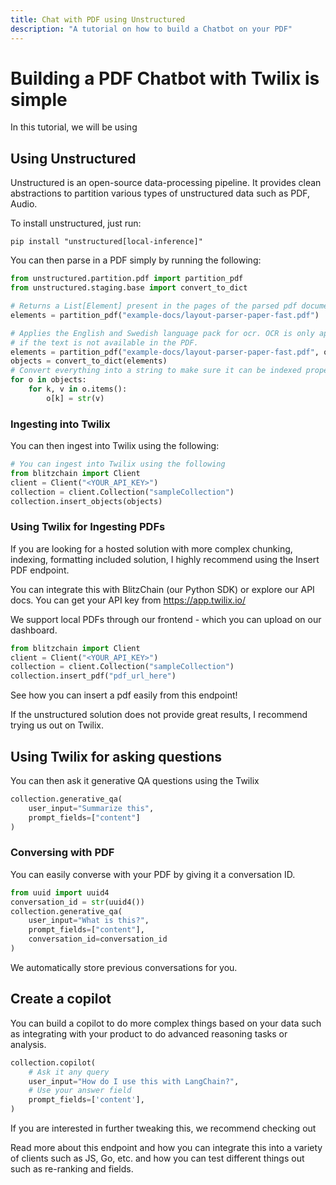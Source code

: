 ```yaml
---
title: Chat with PDF using Unstructured
description: "A tutorial on how to build a Chatbot on your PDF"
---
```


# Building a PDF Chatbot with Twilix is simple

In this tutorial, we will be using 

## Using Unstructured

Unstructured is an open-source data-processing pipeline. It provides clean abstractions
to partition various types of unstructured data such as PDF, Audio.

To install unstructured, just run:

```
pip install "unstructured[local-inference]"
```

You can then parse in a PDF simply by running the following:
```python
from unstructured.partition.pdf import partition_pdf
from unstructured.staging.base import convert_to_dict

# Returns a List[Element] present in the pages of the parsed pdf document
elements = partition_pdf("example-docs/layout-parser-paper-fast.pdf")

# Applies the English and Swedish language pack for ocr. OCR is only applied
# if the text is not available in the PDF.
elements = partition_pdf("example-docs/layout-parser-paper-fast.pdf", ocr_languages="eng+swe")
objects = convert_to_dict(elements)
# Convert everything into a string to make sure it can be indexed properly
for o in objects:
    for k, v in o.items():
        o[k] = str(v)

```

### Ingesting into Twilix

You can then ingest into Twilix using the following: 

```python
# You can ingest into Twilix using the following 
from blitzchain import Client
client = Client("<YOUR_API_KEY>")
collection = client.Collection("sampleCollection")
collection.insert_objects(objects)
```

### Using Twilix for Ingesting PDFs

If you are looking for a hosted solution with more complex chunking, indexing, 
formatting included solution, I highly recommend using the Insert PDF endpoint.

You can integrate this with BlitzChain (our Python SDK) or explore our API docs.
You can get your API key from https://app.twilix.io/

We support local PDFs through our frontend - which you can upload on our dashboard.

```python
from blitzchain import Client
client = Client("<YOUR_API_KEY>")
collection = client.Collection("sampleCollection")
collection.insert_pdf("pdf_url_here")
```

<Card title="Insert PDF" icon="image" href="../api-reference/endpoint/insertPdf">
    See how you can insert a pdf easily from this endpoint!
</Card>

If the unstructured solution does not provide great results, I recommend trying us out
on Twilix.

## Using Twilix for asking questions

You can then ask it generative QA questions using the Twilix

```python
collection.generative_qa(
    user_input="Summarize this",
    prompt_fields=["content"]
)
```

### Conversing with PDF

You can easily converse with your PDF by giving it a conversation ID. 

```python
from uuid import uuid4
conversation_id = str(uuid4())
collection.generative_qa(
    user_input="What is this?",
    prompt_fields=["content"],
    conversation_id=conversation_id
)

```

We automatically store previous conversations for you.

## Create a copilot

You can build a copilot to do more complex things based on your data such as integrating
with your product to do advanced reasoning tasks or analysis.

```python
collection.copilot(
    # Ask it any query
    user_input="How do I use this with LangChain?",
    # Use your answer field
    prompt_fields=['content'],
)
```

If you are interested in further tweaking this, we recommend checking out 

<Card title="Copilot" icon="link" href="/api-reference/features/copilot">
    Read more about this endpoint and how you can integrate this into 
    a variety of clients such as JS, Go, etc. and how you can test different 
    things out such as re-ranking and fields.
</Card>

<Snippet file="discord.mdx"/>
